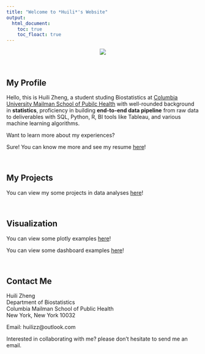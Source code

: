 ```yaml
---
title: "Welcome to *Huili*'s Website"
output:
  html_document:
    toc: true
    toc_floact: true
---
```


<center><img src="img/welcome.png" style="weight:90%"></center>

</br>

## My Profile

Hello, this is Huili Zheng, a student studing Biostatistics at [Columbia University Mailman School of Pubilc Health](https://www.mailman.columbia.edu) with well-rounded background in **statistics**, proficiency in building **end-to-end data pipeline** from raw data to deliverables with SQL, Python, R, BI tools like Tableau, and various machine learning algorithms. 

Want to learn more about my experiences?

Sure! You can know me more and see my resume [here](resume.html)!

</br>

## My Projects

You can view my some projects in data analyses [here](projects.html)!

</br>

## Visualization

You can view some plotly examples [here](plotly.html)!

You can view some dashboard examples [here](dashboard.html)!

</br>

## Contact Me

Huili Zheng \
Department of Biostatistics \
Columbia Mailman School of Public Health \
New York, New York 10032

Email: huilizz@outlook.com

Interested in collaborating with me? please don't hesitate to send me an email. 


